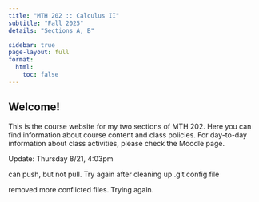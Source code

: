 ```yaml
---
title: "MTH 202 :: Calculus II"
subtitle: "Fall 2025"
details: "Sections A, B"

sidebar: true
page-layout: full
format:
  html: 
    toc: false
---
```


::: center
# Welcome! {.unnumbered}
:::

This is the course website for my two sections of MTH 202. Here you can find information about course content and class policies. For day-to-day information about class activities, please check the Moodle page.

Update: Thursday 8/21, 4:03pm

can push, but not pull. Try again after cleaning up .git config file

removed more conflicted files. Trying again.
